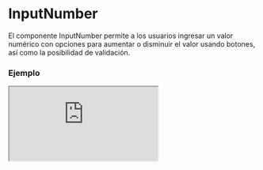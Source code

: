 # InputNumber

El componente InputNumber permite a los usuarios ingresar un valor numérico con opciones para aumentar o disminuir el valor usando botones, así como la posibilidad de validación.


### Ejemplo

<Iframe minHeightIframe="30dvh" src="https://fenextjs-component-storybook.vercel.app/iframe.html?args=&id=input-inputnumber--index&viewMode=story" />

### Importación

Para importar el componente InputNumber, se puede hacer desde fenextjs

```tsx copy
import { InputNumber } from "fenextjs";
```

### Parámetros

| Parámetro | Tipo | Requerido | Default | Descripcion |
| --------- | ---- | --------- | ------- | ----------- |
| value | number \| '' | no | '' | Valor actual del input. Puede ser un número o una cadena vacía. |
| defaultValue | number \| '' | no | '' | Valor inicial del input. |
| onChange | (v: number \| '') =\> void | no | undefined | Función que se ejecuta al cambiar el valor del input. |
| onChangeValidate | (v: number \| '') =\> void | no | undefined | Función que se ejecuta al perder el foco y después de validar el valor. |
| min | number | no | undefined | Valor mínimo permitido para el input. |
| max | number | no | undefined | Valor máximo permitido para el input. |
| useBtnIncreaseDecrease | boolean | no | false | Determina si se deben mostrar los botones de aumento/disminución. |
| disabledScroll | boolean | no | false | Deshabilita el desplazamiento del ratón en el input. |
| className | string | no | '' | Clase CSS para el componente. |

### Storybook

Para ver el storybook del componente lo puede hacer con este [link](https://fenextjs-component-storybook.vercel.app/?path=/story/input-inputnumber--index)

### Usos

- Uso básico del componente InputNumber

```tsx copy
<InputNumber onChange={(value) => console.log(value)} />
```

- Uso de InputNumber con validación

```tsx copy
<InputNumber onChangeValidate={(value) => console.log('Validated:', value)} />
```

- Uso de InputNumber con límites

```tsx copy
<InputNumber min={0} max={100} onChange={(value) => console.log(value)} />
```

- Uso de InputNumber con botones de aumento/disminución

```tsx copy
<InputNumber useBtnIncreaseDecrease={true} onChange={(value) => console.log(value)} />
```

